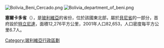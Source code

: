 [[Image:Bolivia_Beni_Cercado.png|right]]
[[Image:Bolivia_department_of_beni.png|right]]

'''塞爾卡多省'''（{{lang-es|Provincia de Cercado}}），是[[玻利維亞|玻利維亞]]的省份，位於該國東北部，屬於[[貝尼省|貝尼省]]的一部分，首府設於[[特立尼達_(玻利維亞)|特立尼達]]，面積12,276平方公里，2001年人口82,653，人口密度每平方公里6.7人。

{{coord|14|30|S|64|30|W|type:adm2nd_region:BO|display=title}}

{{Bolivia-geo-stub}}
{{玻利維亞省份}}

[[Category:玻利維亞行政區劃|Category:玻利維亞行政區劃]]